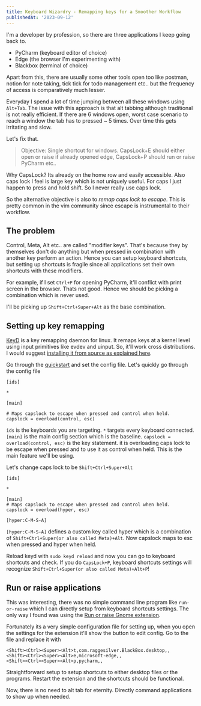 ```yaml
---
title: Keyboard Wizardry - Remapping keys for a Smoother Workflow
publishedAt: '2023-09-12'
---
```


I'm a developer by profession, so there are three applications I keep going back to.

- PyCharm (keyboard editor of choice)
- Edge (the browser I'm experimenting with)
- Blackbox (terminal of choice)

Apart from this, there are usually some other tools open too like postman, notion for note taking, tick tick for todo management etc.. but the frequency of access is comparatively much lesser.

Everyday I spend a lot of time jumping between all these windows using `Alt+Tab`. The issue with this approach is that alt tabbing although traditional is not really efficient. If there are 6 windows open, worst case scenario to reach a window the tab has to pressed ~ 5 times. Over time this gets irritating and slow.

Let's fix that.

> Objective: Single shortcut for windows. CapsLock+E should either open or raise if already opened edge, CapsLock+P should run or raise PyCharm etc..

Why CapsLock? Its already on the home row and easily accessible. Also caps lock I feel is large key which is not uniquely useful. For caps I just happen to press and hold shift. So I never really use caps lock.

So the alternative objective is also to _remap caps lock to escape_. This is pretty common in the vim community since escape is instrumental to their workflow.

## The problem

Control, Meta, Alt etc.. are called "modifier keys". That's because they by themselves don't do anything but when pressed in combination with another key perform an action. Hence you can setup keyboard shortcuts, but setting up shortcuts is fragile since all applications set their own shortcuts with these modifiers.

For example, if I set `Ctrl+P` for opening PyCharm, it'll conflict with print screen in the browser. Thats not good. Hence we should be picking a combination which is never used. 

I'll be picking up `Shift+Ctrl+Super+Alt` as the base combination.

## Setting up key remapping

[KeyD](https://github.com/rvaiya/keyd) is a key remapping daemon for linux. It remaps keys at a kernel level using input primitives like evdev and uinput. So, it'll work cross distributions. I would suggest [installing it from source as explained here](https://github.com/rvaiya/keyd#from-source).

Go through the [quickstart](https://github.com/rvaiya/keyd#quickstart) and set the config file. Let's quickly go through the config file

```
[ids]

*

[main]

# Maps capslock to escape when pressed and control when held.
capslock = overload(control, esc)
```

`ids` is the keyboards you are targeting. `*` targets every keyboard connected. `[main]` is the main config section which is the baseline. `capslock = overload(control, esc)` is the key statement. it is overloading caps lock to be escape when pressed and to use it as control when held. This is the main feature we'll be using.

Let's change caps lock to be `Shift+Ctrl+Super+Alt`

```
[ids]

*

[main]
# Maps capslock to escape when pressed and control when held.
capslock = overload(hyper, esc)

[hyper:C-M-S-A]
```

`[hyper:C-M-S-A]` defines a custom key called hyper which is a combination of `Shift+Ctrl+Super(or also called Meta)+Alt`. Now capslock maps to esc when pressed and hyper when held.

Reload keyd with `sudo keyd reload` and now you can go to keyboard shortcuts and check. If you do `CapsLock+P`, keyboard shortcuts settings will recognize `Shift+Ctrl+Super(or also called Meta)+Alt+P`!

## Run or raise applications

This was interesting, there was no simple command line program like `run-or-raise` which I can directly setup from keyboard shortcuts settings. The only way I found was using the [Run or raise Gnome extension](https://extensions.gnome.org/extension/1336/run-or-raise/).

Fortunately its a very simple configuration file for setting up, when you open the settings for the extension it'll show the button to edit config. Go to the file and replace it with 

```
<Shift><Ctrl><Super><Alt>t,com.raggesilver.BlackBox.desktop,,
<Shift><Ctrl><Super><Alt>e,microsoft-edge,,
<Shift><Ctrl><Super><Alt>p,pycharm,,
```

Straightforward setup to setup shortcuts to either desktop files or the programs. Restart the extension and the shortcuts should be functional.

Now, there is no need to alt tab for eternity. Directly command applications to show up when needed.